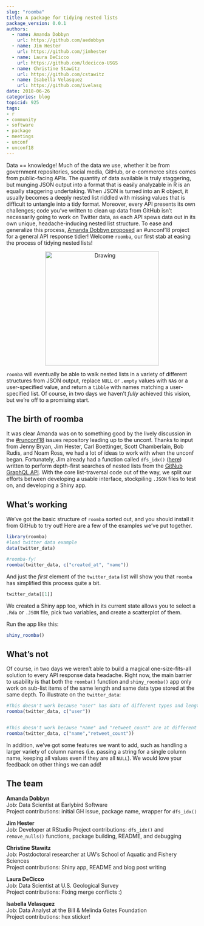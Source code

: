 ```yaml
---
slug: "roomba"
title: A package for tidying nested lists
package_version: 0.0.1
authors:
  - name: Amanda Dobbyn
    url: https://github.com/aedobbyn
  - name: Jim Hester
    url: https://github.com/jimhester
  - name: Laura DeCicco
    url: https://github.com/ldecicco-USGS
  - name: Christine Stawitz
    url: https://github.com/cstawitz
  - name: Isabella Velasquez 
    url: https://github.com/ivelasq
date: 2018-06-26
categories: blog
topicid: 925
tags:
- r
- community
- software
- package
- meetings
- unconf
- unconf18
---
```

Data == knowledge! Much of the data we use, whether it be from government repositories, social media, GitHub, or e-commerce sites comes from public-facing APIs. The quantity of data available is truly staggering, but munging JSON output into a format that is easily analyzable in R is an equally staggering undertaking. When JSON is turned into an R object, it usually becomes a deeply nested list riddled with missing values that is difficult to untangle into a tidy format. Moreover, every API presents its own challenges; code you've written to clean up data from GitHub isn't necessarily going to work on Twitter data, as each API spews data out in its own unique, headache-inducing nested list structure. To ease and generalize this process, [Amanda Dobbyn proposed](https://github.com/ropensci/unconf18/issues/24) an #unconf18 project for a general API response tidier! Welcome `roomba`, our first stab at easing the process of tidying nested lists!


<center><img src="/img/blog-images/2018-06-26-roomba/roomba_sticker.png" alt="Drawing" style="width: 300px;" /></center>


`roomba` will eventually be able to walk nested lists in a variety of different structures from JSON output, replace  `NULL` or `.empty` values with `NA`s or a user-specified value, and return a `tibble` with names matching a user-specified list. Of course, in two days we haven't *fully* achieved this vision, but we're off to a promising start.


## The birth of roomba


It was clear Amanda was on to something good by the lively discussion in the [#runconf18](https://github.com/ropensci/unconf18/issues/) issues repository leading up to the unconf. Thanks to input from Jenny Bryan, Jim Hester, Carl Boettinger, Scott Chamberlain, Bob Rudis, and Noam Ross, we had a lot of ideas to work with when the unconf began. Fortunately, Jim already had a function called `dfs_idx()` ([here](https://github.com/ropenscilabs/roomba/blob/master/R/dfs_idx.R)) written to perform depth-first searches of nested lists from the [GitNub GraphQL API](https://developer.github.com/v4/). With the core list-traversal code out of the way, we split our efforts between developing a usable interface, stockpiling `.JSON` files to test on, and developing a Shiny app.


## What's working
We've got the basic structure of `roomba` sorted out, and you should install it from GitHub to try out! Here are a few of the examples we've put together. 


```r
library(roomba)
#load twitter data example
data(twitter_data)

#roomba-fy!
roomba(twitter_data, c("created_at", "name"))
```

And just the *first* element of the `twitter_data` list will show you that `roomba` has simplified this process quite a bit.

```r
twitter_data[[1]]

```

We created a Shiny app too, which in its current state allows you to select a `.Rda` or `.JSON` file, pick two variables, and create a scatterplot of them.


Run the app like this:
```r
shiny_roomba()
```

## What's not
Of course, in two days we weren't able to build a magical one-size-fits-all solution to every API response data headache. Right now, the main barrier to usability is that both the `roomba()` function and `shiny_roomba()` app only work on sub-list items of the same length and same data type stored at the same depth. To illustrate on the `twitter_data`:

```r
#This doesn't work because "user" has data of different types and lengths
roomba(twitter_data, c("user"))


#This doesn't work because "name" and "retweet_count" are at different depths.
roomba(twitter_data, c("name","retweet_count"))
```


In addition, we've got some features we want to add, such as handling a larger variety of column names (i.e. passing a string for a single column name, keeping all values even if they are all `NULL`). We would love your feedback on other things we can add!


## The team 

**Amanda Dobbyn** <br>
Job: Data Scientist at Earlybird Software <br>
Project contributions: initial GH issue, package name, wrapper for `dfs_idx()` <br>

**Jim Hester** <br>
Job: Developer at RStudio
Project contributions: `dfs_idx()` and `remove_nulls()` functions, package building, README, and debugging <br>

**Christine Stawitz** <br>
Job: Postdoctoral researcher at UW's School of Aquatic and Fishery Sciences <br>
Project contributions: Shiny app, README and blog post writing <br>

**Laura DeCicco** <br>
Job: Data Scientist at U.S. Geological Survey <br>
Project contributions: Fixing merge conflicts :) <br>

**Isabella Velasquez** <br>
Job: Data Analyst at the Bill & Melinda Gates Foundation <br>
Project contributions: hex sticker! <br>
